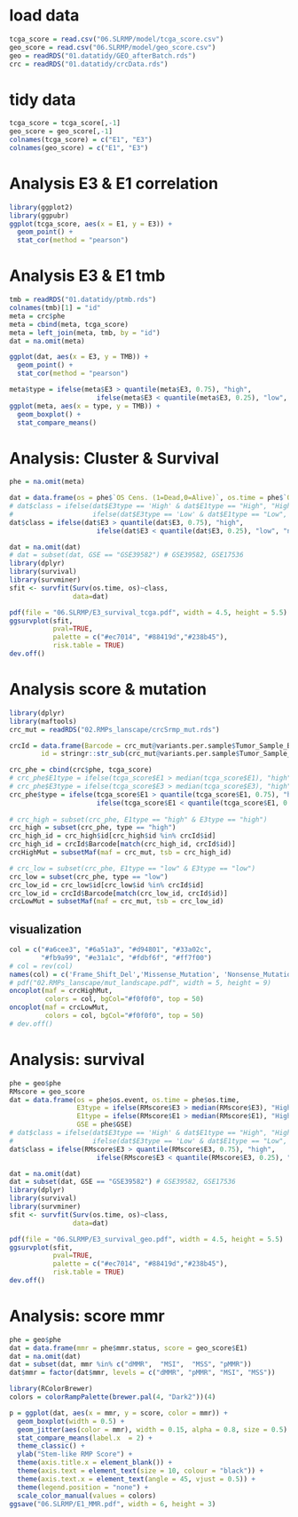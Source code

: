 # load data
```r
tcga_score = read.csv("06.SLRMP/model/tcga_score.csv")
geo_score = read.csv("06.SLRMP/model/geo_score.csv")
geo = readRDS("01.datatidy/GEO_afterBatch.rds")
crc = readRDS("01.datatidy/crcData.rds")
```

# tidy data
```r
tcga_score = tcga_score[,-1]
geo_score = geo_score[,-1]
colnames(tcga_score) = c("E1", "E3")
colnames(geo_score) = c("E1", "E3")
```

# Analysis E3 & E1 correlation
```r
library(ggplot2)
library(ggpubr)
ggplot(tcga_score, aes(x = E1, y = E3)) +
  geom_point() + 
  stat_cor(method = "pearson")
```

# Analysis E3 & E1 tmb
```r
tmb = readRDS("01.datatidy/ptmb.rds")
colnames(tmb)[1] = "id"
meta = crc$phe
meta = cbind(meta, tcga_score)
meta = left_join(meta, tmb, by = "id")
dat = na.omit(meta)
```

```r
ggplot(dat, aes(x = E3, y = TMB)) +
  geom_point() + 
  stat_cor(method = "pearson")
```
```r
meta$type = ifelse(meta$E3 > quantile(meta$E3, 0.75), "high",
                      ifelse(meta$E3 < quantile(meta$E3, 0.25), "low", "normal") )
ggplot(meta, aes(x = type, y = TMB)) +
  geom_boxplot() +
  stat_compare_means()
```
# Analysis: Cluster & Survival
```r
phe = na.omit(meta)

dat = data.frame(os = phe$`OS Cens. (1=Dead,0=Alive)`, os.time = phe$`OS (Months)`, E3 = phe$E3)
# dat$class = ifelse(dat$E3type == 'High' & dat$E1type == "High", "High",
#                    ifelse(dat$E3type == 'Low' & dat$E1type == "Low", "Low", "Normal"))
dat$class = ifelse(dat$E3 > quantile(dat$E3, 0.75), "high",
                      ifelse(dat$E3 < quantile(dat$E3, 0.25), "low", "normal"))

dat = na.omit(dat)
# dat = subset(dat, GSE == "GSE39582") # GSE39582, GSE17536
library(dplyr)
library(survival)
library(survminer)
sfit <- survfit(Surv(os.time, os)~class, 
                data=dat)

pdf(file = "06.SLRMP/E3_survival_tcga.pdf", width = 4.5, height = 5.5)
ggsurvplot(sfit, 
           pval=TRUE,
           palette = c("#ec7014", "#88419d","#238b45"),
           risk.table = TRUE)
dev.off()
```

# Analysis score & mutation
```r
library(dplyr)
library(maftools)
crc_mut = readRDS("02.RMPs_lanscape/crcSrmp_mut.rds")

crcId = data.frame(Barcode = crc_mut@variants.per.sample$Tumor_Sample_Barcode,
        id = stringr::str_sub(crc_mut@variants.per.sample$Tumor_Sample_Barcode, 1, 12))

crc_phe = cbind(crc$phe, tcga_score)
# crc_phe$E1type = ifelse(tcga_score$E1 > median(tcga_score$E1), "high", "low")
# crc_phe$E3type = ifelse(tcga_score$E3 > median(tcga_score$E3), "high", "low")
crc_phe$type = ifelse(tcga_score$E1 > quantile(tcga_score$E1, 0.75), "high",
                      ifelse(tcga_score$E1 < quantile(tcga_score$E1, 0.25), "low", "normal") )
  
# crc_high = subset(crc_phe, E1type == "high" & E3type == "high")
crc_high = subset(crc_phe, type == "high")
crc_high_id = crc_high$id[crc_high$id %in% crcId$id]
crc_high_id = crcId$Barcode[match(crc_high_id, crcId$id)]
crcHighMut = subsetMaf(maf = crc_mut, tsb = crc_high_id)

# crc_low = subset(crc_phe, E1type == "low" & E3type == "low")
crc_low = subset(crc_phe, type == "low")
crc_low_id = crc_low$id[crc_low$id %in% crcId$id]
crc_low_id = crcId$Barcode[match(crc_low_id, crcId$id)]
crcLowMut = subsetMaf(maf = crc_mut, tsb = crc_low_id)

```

## visualization
```r
col = c("#a6cee3", "#6a51a3", "#d94801", "#33a02c",
        "#fb9a99", "#e31a1c", "#fdbf6f", "#ff7f00")
# col = rev(col)
names(col) = c('Frame_Shift_Del','Missense_Mutation', 'Nonsense_Mutation', 'Multi_Hit', 'Frame_Shift_Ins','In_Frame_Ins', 'Splice_Site', 'In_Frame_Del')
# pdf("02.RMPs_lanscape/mut_landscape.pdf", width = 5, height = 9)
oncoplot(maf = crcHighMut,
         colors = col, bgCol="#f0f0f0", top = 50)
oncoplot(maf = crcLowMut,
         colors = col, bgCol="#f0f0f0", top = 50)
# dev.off()
```
# Analysis: survival
```r
phe = geo$phe
RMscore = geo_score
dat = data.frame(os = phe$os.event, os.time = phe$os.time, 
                 E3type = ifelse(RMscore$E3 > median(RMscore$E3), "High", "Low"),
                 E1type = ifelse(RMscore$E1 > median(RMscore$E1), "High", "Low"),
                 GSE = phe$GSE)
# dat$class = ifelse(dat$E3type == 'High' & dat$E1type == "High", "High",
#                    ifelse(dat$E3type == 'Low' & dat$E1type == "Low", "Low", "Normal"))
dat$class = ifelse(RMscore$E3 > quantile(RMscore$E3, 0.75), "high",
                      ifelse(RMscore$E3 < quantile(RMscore$E3, 0.25), "low", "normal"))

dat = na.omit(dat)
dat = subset(dat, GSE == "GSE39582") # GSE39582, GSE17536
library(dplyr)
library(survival)
library(survminer)
sfit <- survfit(Surv(os.time, os)~class, 
                data=dat)

pdf(file = "06.SLRMP/E3_survival_geo.pdf", width = 4.5, height = 5.5)
ggsurvplot(sfit, 
           pval=TRUE,
           palette = c("#ec7014", "#88419d","#238b45"),
           risk.table = TRUE)
dev.off()
```
# Analysis: score mmr
```r
phe = geo$phe
dat = data.frame(mmr = phe$mmr.status, score = geo_score$E1)
dat = na.omit(dat)
dat = subset(dat, mmr %in% c("dMMR",  "MSI",  "MSS", "pMMR"))
dat$mmr = factor(dat$mmr, levels = c("dMMR", "pMMR", "MSI", "MSS"))
```

```r
library(RColorBrewer)
colors = colorRampPalette(brewer.pal(4, "Dark2"))(4)

p = ggplot(dat, aes(x = mmr, y = score, color = mmr)) +
  geom_boxplot(width = 0.5) +
  geom_jitter(aes(color = mmr), width = 0.15, alpha = 0.8, size = 0.5) +
  stat_compare_means(label.x  = 2) +
  theme_classic() +
  ylab("Stem-like RMP Score") +
  theme(axis.title.x = element_blank()) +
  theme(axis.text = element_text(size = 10, colour = "black")) +
  theme(axis.text.x = element_text(angle = 45, vjust = 0.5)) +
  theme(legend.position = "none") +
  scale_color_manual(values = colors)
ggsave("06.SLRMP/E1_MMR.pdf", width = 6, height = 3)
```

